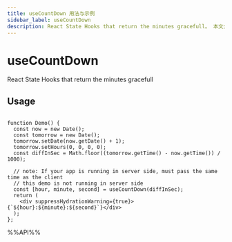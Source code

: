 ```yaml
---
title: useCountDown 用法与示例
sidebar_label: useCountDown
description: React State Hooks that return the minutes gracefull。 本文介绍其用法、最佳实践与代码示例。适用于 React 开发中需要处理副作用的场景。
---
```

# useCountDown

React State Hooks that return the minutes gracefull


## Usage

```tsx live

function Demo() {
  const now = new Date();
  const tomorrow = new Date();
  tomorrow.setDate(now.getDate() + 1);
  tomorrow.setHours(0, 0, 0, 0);
  const diffInSec = Math.floor((tomorrow.getTime() - now.getTime()) / 1000);

  // note: If your app is running in server side, must pass the same time as the client
  // this demo is not running in server side
  const [hour, minute, second] = useCountDown(diffInSec);
  return (
    <div suppressHydrationWarning={true}>{`${hour}:${minute}:${second}`}</div>
  );
};

```

%%API%%